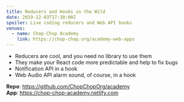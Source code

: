 ```yaml
---
title: Reducers and Hooks in the Wild
date: 2019-12-03T17:30:00Z
spoiler: Live coding reducers and Web API hooks
venues:
  - name: Chop-Chop Academy
    link: https://chop-chop.org/academy-web-apps
---
```


- Reducers are cool, and you need no library to use them
- They make your React code more predictable and help to fix bugs
- Notification API in a hook
- Web Audio API alarm sound, of course, in a hook

**Repo**: https://github.com/ChopChopOrg/academy \
**App**: https://chop-chop-academy.netlify.com
